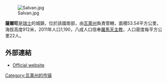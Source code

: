 [[Image:Salvan.jpg|right]]

'''薩爾旺'''是[[瑞士|瑞士]]的城鎮，位於該國南部，由[[瓦萊州|瓦萊州]]負責管轄，面積53.54平方公里，海拔高度912米，2011年人口1,190，八成人口信奉[[羅馬天主教|羅馬天主教]]，人口密度每平方公里22人。

==外部連結==
* [http://www.salvan.ch Official website] {{Wayback|url=http://www.salvan.ch/ |date=20110513180049 }} {{fr icon}}

{{Switzerland-geo-stub}}
[[Category:瓦莱州的市镇|Category:瓦莱州的市镇]]